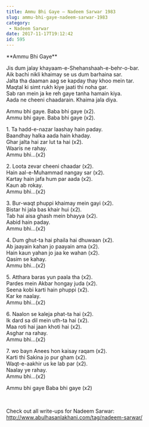 ```yaml
---
title: Ammu Bhi Gaye – Nadeem Sarwar 1983
slug: ammu-bhi-gaye-nadeem-sarwar-1983
category:
 - Nadeem Sarwar
date: 2017-11-17T19:12:42
id: 595
---
```


<p>**Ammu Bhi Gaye**</p>
<p>Jis dum jalay khayaam-e-Shehanshaah-e-behr-o-bar.<br />
Aik bachi nikli khaimay se us dum barhaina sar.<br />
Jalta tha daaman aag se kapday thay khoo mein tar.<br />
Maqtal ki simt rukh kiye jaati thi noha gar.<br />
Sab ran mein ja ke reh gaye tanha hamain kiya.<br />
Aada ne cheeni chaadarain. Khaima jala diya.</p>
<p>Ammu bhi gaye. Baba bhi gaye (x2).<br />
Ammu bhi gaye. Baba bhi gaye (x2).</p>
<p>1. Ta hadd-e-nazar laashay hain paday.<br />
Baandhay halka aada hain khaday.<br />
Ghar jalta hai zar lut ta hai (x2).<br />
Waaris ne rahay.<br />
Ammu bhi…(x2)</p>
<p>2. Loota zevar cheeni chaadar (x2).<br />
Hain aal-e-Muhammad nangay sar (x2).<br />
Kartay hain jafa hum par aada (x2).<br />
Kaun ab rokay.<br />
Ammu bhi…(x2)</p>
<p>3. Bur-waqt phuppi khaimay mein gayi (x2).<br />
Bistar hi jala bas khair hui (x2).<br />
Tab hai aisa ghash mein bhayya (x2).<br />
Aabid hain paday.<br />
Ammu bhi…(x2)</p>
<p>4. Dum ghut-ta hai phaila hai dhuwaan (x2).<br />
Ab jaayain kahan jo paayain ama (x2).<br />
Hain kaun yahan jo jaa ke wahan (x2).<br />
Qasim se kahay.<br />
Ammu bhi…(x2)</p>
<p>5. Atthara baras yun paala tha (x2).<br />
Pardes mein Akbar hongay juda (x2).<br />
Seena kobi karti hain phuppi (x2).<br />
Kar ke naalay.<br />
Ammu bhi…(x2)</p>
<p>6. Naalon se kaleja phat-ta hai (x2).<br />
Ik dard sa dil mein uth-ta hai (x2).<br />
Maa roti hai jaan khoti hai (x2).<br />
Asghar na rahay.<br />
Ammu bhi…(x2)</p>
<p>7. wo bayn Anees hon kaisay raqam (x2).<br />
Karti thi Sakina jo pur gham (x2).<br />
Waqt-e-aakhir us ke lab par (x2).<br />
Naalay ye rahay.<br />
Ammu bhi…(x2)</p>
<p>Ammu bhi gaye Baba bhi gaye (x2)</p>
<p> </p>
<p>Check out all write-ups for Nadeem Sarwar:<br />
<a href="http://www.abulhasanlakhani.com/tag/nadeem-sarwar/">http://www.abulhasanlakhani.com/tag/nadeem-sarwar/</a></p>